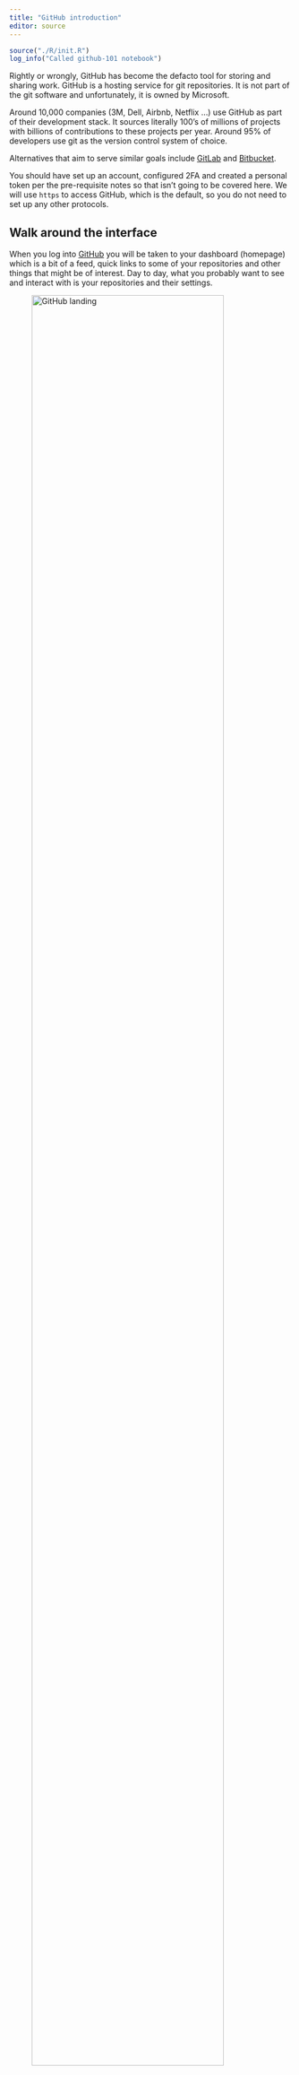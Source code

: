 ```yaml
---
title: "GitHub introduction"
editor: source
---
```



```r
source("./R/init.R")
log_info("Called github-101 notebook")
```

Rightly or wrongly, GitHub has become the defacto tool for storing and sharing work.
GitHub is a hosting service for git repositories. 
It is not part of the git software and unfortunately, it is owned by Microsoft.

Around 10,000 companies (3M, Dell, Airbnb, Netflix ...) use GitHub as part of their development stack.
It sources literally 100's of millions of projects with billions of contributions to these projects per year.
Around 95% of developers use git as the version control system of choice.

Alternatives that aim to serve similar goals include [GitLab](https://about.gitlab.com/) and [Bitbucket](https://bitbucket.org/product).

You should have set up an account, configured 2FA and created a personal token per the pre-requisite notes so that isn't going to be covered here.
We will use `https` to access GitHub, which is the default, so you do not need to set up any other protocols.

## Walk around the interface

When you log into [GitHub](github.com) you will be taken to your dashboard (homepage) which is a bit of a feed, quick links to some of your repositories and other things that might be of interest.
Day to day, what you probably want to see and interact with is your repositories and their settings.

![GitHub landing](../fig/github-01.png){width=90%}

Go to the top right hand corner and click the far right icon to get the drop down, then select your profile.
All of the following is based on my account but you can follow along under your login as well, just replace my username with yours in the relevant places.

![GitHub landing dropdown](../fig/github-02.png){width=90%}

From there you can edit various details pertaining to yourself, review your stats and so on and then jump into the git repositories that you have put onto GitHub.

![GitHub profile](../fig/github-03.png){width=90%}

Select the repository link to see a list of all your repositories.
You can also get here directly from your landing page via the 'Your repositories' link.
I have highlighted the `get-going-with-git` repo. 
You won't have this repository at this stage (you might not have any) but that's ok, just follow along.

![GitHub repository listing](../fig/github-04.png){width=90%}

Selecting a specific repository brings up its landing page which includes the repository files, a description file, stats on the repository, settings and various other items.
The page that is shown below corresponds to the git repository used to manage this knowledge base and website.

![GitHub repository landing page](../fig/github-05.png){width=90%}

## Common functions via GitHub

Some (if not all) of the functionality that git implements has been integrated into the GitHub platform.
Let's go over some of them briefly.

### Initialise repository

There are a few ways to do this.
The simplest is to initialise the repo on GitHub then clone it down to your machine.
The preferred way to to start with pre-existing local work (repo) and connect it with a remote on GitHub.

#### Initialise on GitHub {#sec-initialise-on-github}

You can achieve this directly from any page.

![GitHub initialise new remote repository](../fig/github-06.png){width=90%}

The configuration is largely self-explanatory.

![Configure the repository](../fig/github-07.png){width=90%}

And then you are taken to your new shiny repository page.

![New repository page](../fig/github-08.png){width=90%}

Clicking on Settings (highlighted above) if you were to want to add collaborators.

![Collaborators setting](../fig/github-09.png){width=90%}

![Enter collaborator details](../fig/github-10.png){width=90%}

And if you want to change the visibility (public/private) of the repository it is down at the bottom of the general settings under the Dange Zone section.

#### Initialise from existing repository

Again, you can achieve this directly from any page.

![GitHub initialise new remote repository](../fig/github-06.png){width=90%}

The only difference in the setup is that you **do NOT to initialize the repository with a readme**.
You will then be shown the following instructions.
The latter case is the one that is applicable, as shown.

![Link a local repo with the new remote](../fig/github-11.png){width=90%}

If you recall from the previous discussion on fileserver remotes, we had set the remote for the `first-repo` repository to be a OneDrive remote.
Recapping:

```bash
pwd
## /Users/mark/Documents/project/misc-stats/first-repo
git remote -v
## origin	/Users/mark/Library/CloudStorage/OneDrive-TheUniversityofSydney(Staff)/first-repo.git (fetch)
## origin	/Users/mark/Library/CloudStorage/OneDrive-TheUniversityofSydney(Staff)/first-repo.git (push)
```

While we can technically have multiple remotes, it might be easier to simply unlink from this current remote.

```bash
git remote rm origin
git remote -v
## 
```

And now add GitHub as the new remote.

```bash
git remote add origin https://github.com/maj-biostat/demo2.git
git branch -M main
git push -u origin main

## Enumerating objects: 68, done.
## Counting objects: 100% (68/68), done.
## Delta compression using up to 8 threads
## Compressing objects: 100% (67/67), done.
## Writing objects: 100% (68/68), 6.51 KiB | 3.25 MiB/s, done.
## Total 68 (delta 41), reused 0 (delta 0), pack-reused 0
## remote: Resolving deltas: 100% (41/41), done.
## To https://github.com/maj-biostat/demo2.git
##  * [new branch]      main -> main
## branch 'main' set up to track 'origin/main'.
```

:::callout-note
The `git branch -M main` simply renames the current branch to main. 
In practice, this isn't a problem if you create all of your repositories with a default branch called *main* instead of *master* which is the legacy git preferred name.
:::

:::callout-note
The `git push -u` pushes up the branch information and the evolution of the repository.
The `-u` is bsically telling git to link your local main branch with the remote main branch.
You only need to use this flag once and thereafter you can use `git fetch` and `git push` and git will know which remote you want to communicate with.
:::

When we refresh the github page [https://github.com/maj-biostat/demo-02](https://github.com/maj-biostat/demo-02) (replacing my username with your own) then we see that the `first-repo` now appears on GitHub.
It doesn't matter that the remote repo is called something other than `first-repo`.
Generally you will give things the same names, but not always.

![first-repo is now on GitHub](../fig/github-12.png){width=90%}

### Clone a GitHub remote

In the first approach to initialising a remote (@sec-initialise-on-github) we did not bring the remote down to the local machine.
However, this is fairly trivial process to achieve by using `git clone` in a similar manner to how we used it previously.

Navigate back to the `demo-01` repository on GitHub, select the green clone button and copy the link to your clipboard.

![Cloning from GitHub](../fig/github-13.png){width=90%}

Now head back to your terminal, change directory out of `first-repo` into the local workshop directory and run the following which clones the *demo-01* repository to a local directory named *demo-01*. 

:::callout-note
Locally, you can give the remote repository any name you want. 
Here we have just used the same repository name as the remote, but we could call it *my-demo-01* or anything else you want.
:::

```bash
git clone https://github.com/maj-biostat/demo-01.git demo-01
## Cloning into 'demo-01'...
## remote: Enumerating objects: 3, done.
## remote: Counting objects: 100% (3/3), done.
## remote: Total 3 (delta 0), reused 0 (delta 0), pack-reused 0
## Receiving objects: 100% (3/3), done.
cd demo-01/
ls -la
## total 8
## drwxr-xr-x  10 mark  staff  320  9 Nov 13:29 ..
## drwxr-xr-x   4 mark  staff  128  9 Nov 13:29 .
## -rw-r--r--   1 mark  staff   24  9 Nov 13:29 README.md
## drwxr-xr-x  12 mark  staff  384  9 Nov 13:29 .git
```

### Fetch and push

Once you have linked your local and remote repositories, the workflow is identical to what has been previously introduced.

Let's work through the process again.

Following best practice, prior to making a change we create a feature branch and then switch to that branch.

```bash
git branch dev-01
git checkout dev-01
## Switched to branch 'dev-01'
```

Rather than code something up, simply download the [random-numbers.R](../resources/fundamentals/random-numbers.R) script (also listed on resources, @sec-resources-page page) and save it to the demo-01 repository folder on your machine.
Run the script with `Rscript random-numbers.R` to make sure that it works.

```r
Rscript random-numbers.R
##         categorical      normal     gamma poisson
## Min.             -3 -3.56987408 0.0329983    3.00
## 1st Qu.          -2 -0.56524365 0.2845135    8.00
## Median            0  0.03029335 0.7235894    9.00
## Mean              0  0.07900788 1.0749329    9.82
## 3rd Qu.           2  0.74139889 1.3816200   12.00
## Max.              3  3.18586281 5.3176913   20.00
```

Now make an arbitrary change to the `README.md` file then stage and commit the files to the `dev-01` branch.

```bash
git status
## On branch dev-01
## Changes not staged for commit:
##   (use "git add <file>..." to update what will be committed)
##   (use "git restore <file>..." to discard changes in working directory)
## 	modified:   README.md
## 
## Untracked files:
##   (use "git add <file>..." to include in what will be committed)
## 	random-numbers.R
git add README.md random-numbers.R
git status
## On branch dev-01
## Changes to be committed:
##   (use "git restore --staged <file>..." to unstage)
## 	modified:   README.md
## 	new file:   random-numbers.R
git commit -m "Development for demo-01 project"
## [dev-01 fc5f874] Development for demo-01 project
## 2 files changed, 12 insertions(+), 1 deletion(-)
```

Switch back to the main branch and get ready to merge your piece of work into the local `main` branch^[I know this is a bit artificial, but it is just for practice].

```bash
git checkout main
```

Looking at the logs, you can see the `dev-01` branch is one step ahead of what we are currently viewing in our working directory.

```bash
git log --oneline --decorate --graph --all
## * fc5f874 (dev-01) Development for demo-01 project
## * 809fe51 (HEAD -> main, origin/main, origin/HEAD) Initial commit
```

and the working directory reflects this reality as only the `READ.md` file currently exists.

```bash
ls -la
## total 8
## drwxr-xr-x   4 mark  staff  128 10 Nov 11:44 .
## drwxr-xr-x  10 mark  staff  320 10 Nov 09:19 ..
## drwxr-xr-x  13 mark  staff  416 10 Nov 11:44 .git
## -rw-r--r--   1 mark  staff   26 10 Nov 11:44 README.md
```

Merge the `dev-01` branch into `main`

```bash
git merge dev-01
## Updating 809fe51..fc5f874
## Fast-forward
##  README.md        |  2 +-
##  random-numbers.R | 11 +++++++++++
##  2 files changed, 12 insertions(+), 1 deletion(-)
##  create mode 100644 random-numbers.R
```

We now have all the files and updates:

```bash
ls -la
## total 16
## drwxr-xr-x   5 mark  staff  160 10 Nov 11:49 .
## drwxr-xr-x  10 mark  staff  320 10 Nov 09:19 ..
## drwxr-xr-x  14 mark  staff  448 10 Nov 11:49 .git
## -rw-r--r--   1 mark  staff   66 10 Nov 11:49 README.md
## -rw-r--r--   1 mark  staff  203 10 Nov 11:49 random-numbers.R
```

And the logs indicate that we are now up to date (note the location of *HEAD*)

```bash
git log --oneline --decorate --graph --all
## * fc5f874 (HEAD -> main, dev-01) Development for demo-01 project
## * 809fe51 (origin/main, origin/HEAD) Initial commit
```

In this case, we know there have been no changes to the remote during the time where we were doing our development.
However, in most collaborative projects, you cannot guarantee this, so we would run a `git fetch` followed by a `git merge` to merge any changes that had been pushed to the remote by our collaborators.
Finally, we push our updates to the remote, remembering to use the `-u` flag on this first occasion.

```bash
git push -u origin main
## Enumerating objects: 6, done.
## Counting objects: 100% (6/6), done.
## Delta compression using up to 8 threads
## Compressing objects: 100% (4/4), done.
## Writing objects: 100% (4/4), 513 bytes | 513.00 KiB/s, done.
## Total 4 (delta 0), reused 0 (delta 0), pack-reused 0
## To https://github.com/maj-biostat/demo-01.git
##    809fe51..fc5f874  main -> main
## branch 'main' set up to track 'origin/main'.
```

:::callout-note
If you wish to push all branches (i.e. both `main` and `dev-01`) in this case then you would need to add the `--all` flag to the `git push`.
In the present example, this would push all the branches up to the remote.
All people reviewing the remote can then review the complete history should they need to.
:::

```bash
git push --all
## Total 0 (delta 0), reused 0 (delta 0), pack-reused 0
## remote:
## remote: Create a pull request for 'dev-01' on GitHub by visiting:
## remote:      https://github.com/maj-biostat/demo-01/pull/new/dev-01
## remote:
## To https://github.com/maj-biostat/demo-01.git
##  * [new branch]      dev-01 -> dev-01
```

And the change can be observed once the GitHub page is refreshed.

![Updated files pushed to GitHub](../fig/github-14.png){width=90%}


### Reviewing history

GitHub provides an interface to review the changes that have occurred on the repo.
Clicking on a file within your repository will take you to the file history page where you can review the evolution of the file.

![Updated readme and pushed to GitHub](../fig/github-15.png){width=90%}

Once the history page opens you can navigate to various versions of a file.
One the left you can select the branch of interest (here main is shown).
You can view the code or the commit with syntax highlighting or in raw form (which also lets you copy and paste the raw text should you need it).
Over on the right are the latest commit point and an open to review the full timeline (History).

![File review](../fig/github-16.png){width=90%}

When you review the blame view, you can see determine who did what and when.

![Code associated with commits](../fig/github-17.png){width=90%}

### Issues

Issues can be managed directly within GitHub, although they are repository specific.
Currently, our team mostly uses Jira to track and manage issues and therefore I will not cover the GitHub functionality beyond mentioning that it is very straight forward to use.

One instance where you may be required to use GitHub issue functionality is when you find a bug in a CRAN package, e.g. [https://github.com/rstudio/gt/issues/1415](https://github.com/rstudio/gt/issues/1415).
When doing so, you will find that they require a particular protocol to be followed that include the development of a minimal working example.
This is standard practice in software development, it makes a developers life much easier and it is more likely that the problem you are reporting will actually get fixed.


## Exercises

:::{#exr-1} 
When creating a new branch, we have needed to take to steps.
First, we created the branch and then we checked it out.
Is there a way this can be done with one command? Hint - Yes
What is that command?
:::
